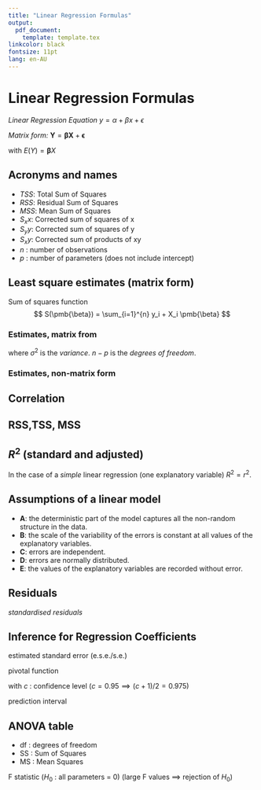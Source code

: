 ```yaml
---
title: "Linear Regression Formulas"
output:
  pdf_document:
    template: template.tex
linkcolor: black
fontsize: 11pt
lang: en-AU
---
```


# Linear Regression Formulas

 *Linear Regression Equation* $y = \alpha + \beta x + \epsilon$  
 
 
 *Matrix form:* $\pmb{Y} = \pmb{\beta} \pmb{X} + \pmb{\epsilon}$ 
 
  with $E(Y) = \pmb{\beta} X$
  


## Acronyms and names

* *TSS*: Total Sum of Squares
* *RSS*: Residual Sum of Squares
* *MSS*: Mean Sum of Squares
* $S_xx$: Corrected sum of squares of x
* $S_yy$: Corrected sum of squares of y
* $S_xy$: Corrected sum of products of xy
* *n* : number of observations
* *p* : number of parameters (does not include intercept)

## Least square estimates (matrix form)

Sum of squares function
$$
S(\pmb{\beta}) = \sum_{i=1}^{n} y_i + X_i \pmb{\beta}
$$

### Estimates, matrix from

\begin{align*}
\widehat{\pmb{\beta}} &= (\pmb{X^TX})^{-1}\pmb{X^T Y} \\
RSS  &= S(\widehat{\pmb{\beta}}) = \pmb{Y^TY} - \pmb{Y^TX\widehat{\beta}} \\
\sigma^2 &= \frac{RSS}{n-p}
\end{align*}

where
$\sigma^2$ is the *variance*.
$n-p$ is the *degrees of freedom*.


### Estimates, non-matrix form

\begin{align*}
S_{xx} &= \sum_{i=1}^{n} (x_i - \overline{x})^2 \\
S_{yy} &= \sum_{i=1}^{n} (i_i - \overline{y})^2 \\
S_{xy} &= \sum_{i=1}^{n} (x_i - \overline{x})(i_i - \overline{y})  \\
\widehat{\beta} &= \frac{S_{xy}}{S_{xx}} \\
\widehat{\alpha} &= \overline{y} - \frac{S_{xy}}{S{xx}}\overline{x} 
\end{align*}

## Correlation

\begin{align*}
\rho(X,Y) &= \frac{Cov(X,Y)}{\sqrt{Var(X)Var(Y)}} \\
r &= \frac{S_{xy}}{\sqrt{S_{xx}S_{yy}}} \\
\end{align*}

## RSS,TSS, MSS

\begin{align*}
\widehat{\beta_0} &= \overline{y} \\
then \\
S(\widehat{\beta_0}) &= TSS
                     &= S_{yy}
                     &= \sum_{i=1}^{n}(y_i -\overline{y})^2
\end{align*}

\begin{align*}
RSS &= \sum_{i=1}^{n}(y_i -\widehat{y})^2
\end{align*}

\begin{align*}
TSS = MSS + RSS
\end{align*}


## $R^2$ (standard and adjusted)

\begin{align*}
R^2 &= 1 - \frac{RSS}{TSS}
\end{align*}

In the case of a *simple* linear regression (one explanatory variable) $R^2=r^2$.

\begin{align*}
R^2(adj) &= 1 - \frac{\frac{RSS}{n-p-1}}{\frac{TSS}{n-1}} \\
R^2(adj) &= 1 - (1- R^2)\frac{n-1}{n-p-1}
\end{align*}

## Assumptions of a linear model

* **A**: the deterministic part of the model captures all the non-random structure in the data.
* **B**: the scale of the variability of the errors is constant at all values of the explanatory variables.
* **C**: errors are independent.
* **D**: errors are normally distributed.
* **E**: the values of the explanatory variables are recorded without error.

## Residuals

\begin{align*}
\widehat{\epsilon_i} &= y_i - \widehat(y_i)
\end{align*}

*standardised residuals*

\begin{align*}
r_i &= \frac{\widehat{\epsilon_i}}{\sqrt{Var(\widehat{\epsilon_i})}}
\end{align*}

## Inference for Regression Coefficients

estimated standard error (e.s.e./s.e.)

\begin{align*}
e.s.e.(\pmb{\widehat{\beta}})&= e.s.e(\pmb{\widehat{\beta}}) = \sqrt{\frac{RSS}{n-p}\pmb{b}^T(\pmb{X}^T\pmb{X})^{-1} \pmb{b}}
\end{align*}


pivotal function

\begin{align*}
\frac{\pmb{b}^T \pmb{\widehat{\beta}} - \pmb{b}^T \pmb{\beta}}{e.s.e(\widehat{\beta})} \sim t (n-p; \frac{1+c}{2})
\end{align*}

with $c$ : confidence level ($c=0.95 \implies (c+1)/2=0.975$)

prediction interval

\begin{align*}
\pmb{b}^T\pmb{\widehat{\beta}} \pm t (n-p; \frac{1+c}{2}) e.s.e.(\pmb{\widehat{\beta}}) \\
\pmb{b}^T\pmb{\widehat{\beta}} \pm t (n-p; \frac{1+c}{2}) \sqrt{\frac{RSS}{n-p}\pmb{b}^T(\pmb{X}^T\pmb{X})^{-1} \pmb{b}}
\end{align*}

## ANOVA table

\tablehead{
\toprule
Component&df&SS&MS&F value\\
\midrule
}
\begin{xtabular}{lllll}
%\toprule
%Symbol&Description&Unit\\
%\midrule
Model       & $p-1$              & MSS            &$\frac{MSS}{p-1}$    &$\frac{\frac{MSS}{p-1}}{\frac{RSS}{n-p}}$ \\
Residual    & $n-p$              & RSS            &$\frac{RSS}{n-p}$    &                                       \\
Total       & $n-1$              & TSS            &   -                 &     -                                 
\end{xtabular}

* df : degrees of freedom
* SS : Sum of Squares
* MS : Mean Squares

F statistic ($H_0$ : all parameters = 0)
(large F values $\implies$ rejection of $H_0$)







